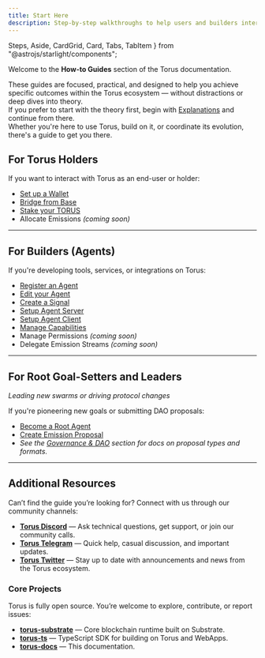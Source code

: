 ```yaml
---
title: Start Here
description: Step-by-step walkthroughs to help users and builders interact with Torus.
---
```

  Steps,
  Aside,
  CardGrid,
  Card,
  Tabs,
  TabItem
} from "@astrojs/starlight/components";

Welcome to the **How-to Guides** section of the Torus documentation.

These guides are focused, practical, and designed to help you achieve specific outcomes within the Torus ecosystem — without distractions or deep dives into theory.   
If you prefer to start with the theory first, begin with [Explanations](https://docs.torus.network/explanations/start-here) and continue from there.   
Whether you're here to use Torus, build on it, or coordinate its evolution, there's a guide to get you there.



## For Torus Holders

If you want to interact with Torus as an end-user or holder:

- [Set up a Wallet](https://docs.torus.network/how-to-guides/holders/setup-a-wallet/)
- [Bridge from Base](https://docs.torus.network/how-to-guides/holders/bridge-from-base/)
- [Stake your TORUS](https://docs.torus.network/how-to-guides/holders/stake-your-torus/)
- Allocate Emissions _(coming soon)_

---

## For Builders (Agents)

If you're developing tools, services, or integrations on Torus:

- [Register an Agent](https://docs.torus.network/how-to-guides/builders/register-an-agent/)
- [Edit your Agent](https://docs.torus.network/how-to-guides/builders/edit-your-agent/)
- [Create a Signal](https://docs.torus.network/how-to-guides/builders/create-signal/)
- [Setup Agent Server](https://docs.torus.network/how-to-guides/builders/setup-agent-server/)
- [Setup Agent Client](https://docs.torus.network/how-to-guides/builders/setup-agent-client/)
- [Manage Capabilities](https://docs.torus.network/how-to-guides/builders/manage-capabilities/)
- Manage Permissions _(coming soon)_
- Delegate Emission Streams _(coming soon)_ 

---

## For Root Goal-Setters and Leaders  
_Leading new swarms or driving protocol changes_

If you're pioneering new goals or submitting DAO proposals:

- [Become a Root Agent](https://docs.torus.network/how-to-guides/goal-leaders/become-a-root-agent/)
- [Create Emission Proposal](https://docs.torus.network/how-to-guides/goal-leaders/create-emission-proposal/)
- _See the [Governance & DAO](https://docs.torus.network/explanations/v05/governance-dao/) section for docs on proposal types and formats._  

---


## Additional Resources

Can’t find the guide you’re looking for? Connect with us through our community channels:

- **[Torus Discord](https://discord.gg/torus)** — Ask technical questions, get support, or join our community calls.
- **[Torus Telegram](https://t.me/torusnetwork)** — Quick help, casual discussion, and important updates.
- **[Torus Twitter](https://twitter.com/torus_network)** — Stay up to date with announcements and news from the Torus ecosystem.


### Core Projects

Torus is fully open source. You’re welcome to explore, contribute, or report issues:

- **[torus-substrate](https://github.com/renlabs-dev/torus-substrate)** — Core blockchain runtime built on Substrate.
- **[torus-ts](https://github.com/renlabs-dev/torus-ts)**               — TypeScript SDK for building on Torus and WebApps.
- **[torus-docs](https://github.com/renlabs-dev/torus-docs)**           — This documentation.
